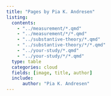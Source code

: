 ```yaml
---
title: "Pages by Pia K. Andresen"
listing:
  contents:
    - "../measurement/*.qmd"
    - "../measurement/*/*.qmd"
    - "../substantive-theory/*.qmd"
    - "../substantive-theory/*/*.qmd"
    - "../your-study/*.qmd"
    - "../your-study/*/*.qmd"
  type: table
  categories: cloud
  fields: [image, title, author]
  include:
      author: "Pia K. Andresen"
---
```

